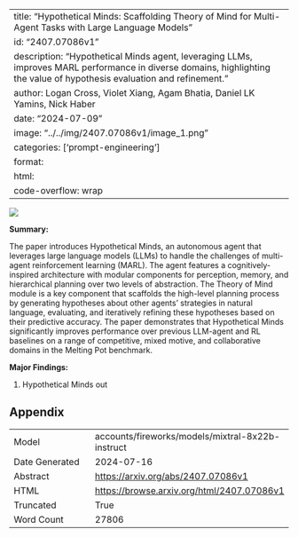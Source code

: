 
---
title: "Hypothetical Minds: Scaffolding Theory of Mind for Multi-Agent Tasks with Large Language Models"
id: "2407.07086v1"
description: "Hypothetical Minds agent, leveraging LLMs, improves MARL performance in diverse domains, highlighting the value of hypothesis evaluation and refinement."
author: Logan Cross, Violet Xiang, Agam Bhatia, Daniel LK Yamins, Nick Haber
date: "2024-07-09"
image: "../../img/2407.07086v1/image_1.png"
categories: ['prompt-engineering']
format:
  html:
    code-overflow: wrap
---

![](../../img/2407.07086v1/image_1.png)

**Summary:**

The paper introduces Hypothetical Minds, an autonomous agent that leverages large language models (LLMs) to handle the challenges of multi-agent reinforcement learning (MARL). The agent features a cognitively-inspired architecture with modular components for perception, memory, and hierarchical planning over two levels of abstraction. The Theory of Mind module is a key component that scaffolds the high-level planning process by generating hypotheses about other agents' strategies in natural language, evaluating, and iteratively refining these hypotheses based on their predictive accuracy. The paper demonstrates that Hypothetical Minds significantly improves performance over previous LLM-agent and RL baselines on a range of competitive, mixed motive, and collaborative domains in the Melting Pot benchmark.

**Major Findings:**

1. Hypothetical Minds out

## Appendix

|          |          |
|----------|----------|
| Model     | accounts/fireworks/models/mixtral-8x22b-instruct       |
| Date Generated     | 2024-07-16       |
| Abstract | [https://arxiv.org/abs/2407.07086v1](https://arxiv.org/abs/2407.07086v1)        |
| HTML     | [https://browse.arxiv.org/html/2407.07086v1](https://browse.arxiv.org/html/2407.07086v1)       |
| Truncated       | True       |
| Word Count       | 27806       |